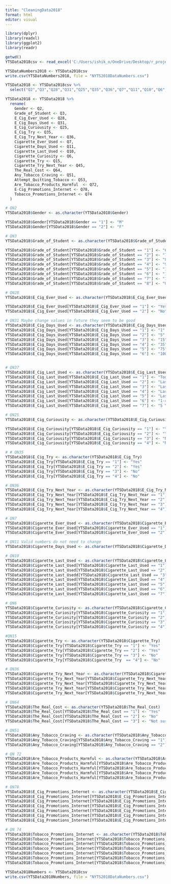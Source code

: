 ---
title: "CleaningData2018"
format: html
editor: visual
---

```{r library}
library(dplyr)
library(readxl)
library(ggplot2)
library(readr)
```

```{r setup}
getwd()
YTSData2018csv <- read_excel('C:/Users/ishik_o/OneDrive/Desktop/r_projects/YTS16_18_21/nyts2018.xlsx')
```

```{r Duplicating and saving new dataset}
YTSDataNumbers2018 <- YTSData2018csv
write.csv(YTSDataNumbers2018, file = "NYTS2018DataNumbers.csv")
```

```{r renamecol}
YTSData2018 <- YTSData2018csv %>% 
  select("Q2","Q3","Q28","Q31","Q25","Q35","Q36","Q7","Q11","Q10","Q6","Q15","Q45","Q64","Q51","Q53","Q72","Q78","Q74")

YTSData2018 <- YTSData2018 %>%
  rename(
    Gender <- Q2,
    Grade_of_Student <- Q3,
    E_Cig_Ever_Used <- Q28,
    E_Cig_Days_Used <- Q31,
    E_Cig_Curiousity <- Q25,
    E_Cig_Try <- Q35,
    E_Cig_Try_Next_Year <- Q36,
    Cigarette_Ever_Used <- Q7,
    Cigarette_Days_Used <- Q11,
    Cigarette_Last_Used <- Q10,
    Cigarette_Curiosity <- Q6,
    Cigarette_Try <- Q15,
    Cigarette_Try_Next_Year <- Q45,
    The_Real_Cost <- Q64,
    Any_Tobacco_Craving <- Q51,
    Attempt_Quitting_Tobacco <- Q53,
    Are_Tobacco_Products_Harmful  <- Q72,
    E-Cig_Promotions_Internet <- Q78,
    Tobacco_Promotions_Internet <- Q74
  )
```

```{r }
# QN2
YTSData2018$Gender <- as.character(YTSData2018$Gender)

YTSData2018$Gender[YTSData2018$Gender == "1"] <- "M"
YTSData2018$Gender[YTSData2018$Gender == "2"] <- "F"

# QN3
YTSData2018$Grade_of_Student <- as.character(YTSData2018$Grade_of_Student)

YTSData2018$Grade_of_Student[YTSData2018$Grade_of_Student == "1"] <- "6th"
YTSData2018$Grade_of_Student[YTSData2018$Grade_of_Student == "2"] <- "7th"
YTSData2018$Grade_of_Student[YTSData2018$Grade_of_Student == "3"] <- "8th"
YTSData2018$Grade_of_Student[YTSData2018$Grade_of_Student == "4"] <- "9th"
YTSData2018$Grade_of_Student[YTSData2018$Grade_of_Student == "5"] <- "10th"
YTSData2018$Grade_of_Student[YTSData2018$Grade_of_Student == "6"] <- "11th"
YTSData2018$Grade_of_Student[YTSData2018$Grade_of_Student == "7"] <- "12th"
YTSData2018$Grade_of_Student[YTSData2018$Grade_of_Student == "8"] <- "Unplaced"

# QN28
YTSData2018$E_Cig_Ever_Used <- as.character(YTSData2018$E_Cig_Ever_Used)

YTSData2018$E_Cig_Ever_Used[YTSData2018$E_Cig_Ever_Used == "1"] <- "Yes"
YTSData2018$E_Cig_Ever_Used[YTSData2018$E_Cig_Ever_Used == "2"] <- "No"

# QN31 Maybe change values in future they seem to be good
YTSData2018$E_Cig_Days_Used <- as.character(YTSData2018$E_Cig_Days_Used)
YTSData2018$E_Cig_Days_Used[YTSData2018$E_Cig_Days_Used == "1"] <- "1"
YTSData2018$E_Cig_Days_Used[YTSData2018$E_Cig_Days_Used == "2"] <- "5"
YTSData2018$E_Cig_Days_Used[YTSData2018$E_Cig_Days_Used == "3"] <- "15"
YTSData2018$E_Cig_Days_Used[YTSData2018$E_Cig_Days_Used == "4"] <- "35"
YTSData2018$E_Cig_Days_Used[YTSData2018$E_Cig_Days_Used == "5"] <- "75"
YTSData2018$E_Cig_Days_Used[YTSData2018$E_Cig_Days_Used == "6"] <- "100"


# QN37
YTSData2018$E_Cig_Last_Used <- as.character(YTSData2018$E_Cig_Last_Used)
YTSData2018$E_Cig_Last_Used[YTSData2018$E_Cig_Last_Used == "1"] <- "Today"
YTSData2018$E_Cig_Last_Used[YTSData2018$E_Cig_Last_Used == "2"] <- "Last 7 Days"
YTSData2018$E_Cig_Last_Used[YTSData2018$E_Cig_Last_Used == "3"] <- "Last Month"
YTSData2018$E_Cig_Last_Used[YTSData2018$E_Cig_Last_Used == "4"] <- "Last 6 Months"
YTSData2018$E_Cig_Last_Used[YTSData2018$E_Cig_Last_Used == "5"] <- "Last Year"
YTSData2018$E_Cig_Last_Used[YTSData2018$E_Cig_Last_Used == "6"] <- "1-4 Years Ago"
YTSData2018$E_Cig_Last_Used[YTSData2018$E_Cig_Last_Used == "7"] <- "5 Years Ago"

# QN25
YTSData2018$E_Cig_Curiousity <- as.character(YTSData2018$E_Cig_Curiousity)

YTSData2018$E_Cig_Curiousity[YTSData2018$E_Cig_Curiousity == "1"] <- "Yes"
YTSData2018$E_Cig_Curiousity[YTSData2018$E_Cig_Curiousity == "2"] <- "Yes"
YTSData2018$E_Cig_Curiousity[YTSData2018$E_Cig_Curiousity == "3"] <- "No"
YTSData2018$E_Cig_Curiousity[YTSData2018$E_Cig_Curiousity == "4"] <- "No"

# # QN35
YTSData2018$E_Cig_Try <- as.character(YTSData2018$E_Cig_Try)
YTSData2018$E_Cig_Try[YTSData2018$E_Cig_Try == "1"] <- "Yes"
YTSData2018$E_Cig_Try[YTSData2018$E_Cig_Try == "2"] <- "Yes"
YTSData2018$E_Cig_Try[YTSData2018$E_Cig_Try == "3"] <- "No"
YTSData2018$E_Cig_Try[YTSData2018$E_Cig_Try == "4"] <- "No"

# QN36
YTSData2018$E_Cig_Try_Next_Year <- as.character(YTSData2018$E_Cig_Try_Next_Year)
YTSData2018$E_Cig_Try_Next_Year[YTSData2018$E_Cig_Try_Next_Year == "1"] <- "Yes"
YTSData2018$E_Cig_Try_Next_Year[YTSData2018$E_Cig_Try_Next_Year == "2"] <- "Yes"
YTSData2018$E_Cig_Try_Next_Year[YTSData2018$E_Cig_Try_Next_Year == "3"] <- "No"
YTSData2018$E_Cig_Try_Next_Year[YTSData2018$E_Cig_Try_Next_Year == "4"] <- "No"

# QN7
YTSData2018$Cigarette_Ever_Used <- as.character(YTSData2018$Cigarette_Ever_Used)
YTSData2018$Cigarette_Ever_Used[YTSData2018$Cigarette_Ever_Used == "1"] <- "Yes"
YTSData2018$Cigarette_Ever_Used[YTSData2018$Cigarette_Ever_Used == "2"] <- "No"

# QN11 Valid numbers do not need to change
YTSData2018$Cigarette_Days_Used <- as.character(YTSData2018$Cigarette_Days_Used)

# QN10
YTSData2018$Cigarette_Last_Used <- as.character(YTSData2018$Cigarette_Last_Used)
YTSData2018$Cigarette_Last_Used[YTSData2018$Cigarette_Last_Used == "1"]<-"Today"
YTSData2018$Cigarette_Last_Used[YTSData2018$Cigarette_Last_Used == "2"]<-"Last 7 Days"
YTSData2018$Cigarette_Last_Usedd[YTSData2018$Cigarette_Last_Used == "3"]<-"Last Month"
YTSData2018$Cigarette_Last_Used[YTSData2018$Cigarette_Last_Used == "4"]<-"Last 6 Months"
YTSData2018$Cigarette_Last_Used[YTSData2018$Cigarette_Last_Used == "5"]<-"Last Year"
YTSData2018$Cigarette_Last_Used[YTSData2018$Cigarette_Last_Used == "6"]<-"1-4 Years Ago"
YTSData2018$Cigarette_Last_Used[YTSData2018$Cigarette_Last_Used == "7"]<-"5 Years Ago"

# QN6
YTSData2018$Cigarette_Curiosity <- as.character(YTSData2018$Cigarette_Curiosity)
YTSData2018$Cigarette_Curiosity[YTSData2018$Cigarette_Curiosity == "1"] <- "Yes"
YTSData2018$Cigarette_Curiosity[YTSData2018$Cigarette_Curiosity == "2"] <- "Yes"
YTSData2018$Cigarette_Curiosity[YTSData2018$Cigarette_Curiosity == "3"] <- "No"
YTSData2018$Cigarette_Curiosity[YTSData2018$Cigarette_Curiosity == "4"] <- "No"

#QN15
YTSData2018$Cigarette_Try <- as.character(YTSData2018$Cigarette_Try)
YTSData2018$Cigarette_Try[YTSData2018$Cigarette_Try == "1"] <- "Yes"
YTSData2018$Cigarette_Try[YTSData2018$Cigarette_Try == "2"] <- "Yes"
YTSData2018$Cigarette_Try[YTSData2018$Cigarette_Try == "3"] <- "No"
YTSData2018$Cigarette_Try[YTSData2018$Cigarette_Try  == "4"] <- "No"

# QN36
YTSData2018$Cigarette_Try_Next_Year <- as.character(YTSData2018$Cigarette_Try_Next_Year)
YTSData2018$Cigarette_Try_Next_Year[YTSData2018$Cigarette_Try_Next_Year == "1"] <- "Yes"
YTSData2018$Cigarette_Try_Next_Year[YTSData2018$Cigarette_Try_Next_Year == "2"] <- "Yes"
YTSData2018$Cigarette_Try_Next_Year[YTSData2018$Cigarette_Try_Next_Year == "3"] <- "No"
YTSData2018$Cigarette_Try_Next_Year[YTSData2018$Cigarette_Try_Next_Year  == "4"] <- "No"

# QN64
YTSData2018$The_Real_Cost <- as.character(YTSData2018$The_Real_Cost)
YTSData2018$The_Real_Cost[YTSData2018$The_Real_Cost == "1"] <- "Yes"
YTSData2018$The_Real_Cost[YTSData2018$The_Real_Cost == "2"] <- "No"
YTSData2018$The_Real_Cost[YTSData2018$The_Real_Cost == "3"] <- "Not sure"

# QN51
YTSData2018$Any_Tobacco_Craving <- as.character(YTSData2018$Any_Tobacco_Craving)
YTSData2018$Any_Tobacco_Craving[YTSData2018$Any_Tobacco_Craving == "1"] <- "Yes"
YTSData2018$Any_Tobacco_Craving[YTSData2018$Any_Tobacco_Craving == "2"] <- "No"

# QN 72
YTSData2018$Are_Tobacco_Products_Harmful <- as.character(YTSData2018$Are_Tobacco_Products_Harmful)
YTSData2018$Are_Tobacco_Products_Harmful[YTSData2018$Are_Tobacco_Products_Harmful == "1"] <- "Yes"
YTSData2018$Are_Tobacco_Products_Harmful[YTSData2018$Are_Tobacco_Products_Harmful == "2"] <- "Yes"
YTSData2018$Are_Tobacco_Products_Harmful[YTSData2018$Are_Tobacco_Products_Harmful == "3"] <- "No"
YTSData2018$Are_Tobacco_Products_Harmful[YTSData2018$Are_Tobacco_Products_Harmful == "4"] <- "No"

# QN78
YTSData2018$E_Cig_Promotions_Internet <- as.character(YTSData2018$E_Cig_Promotions_Internet)
YTSData2018$E_Cig_Promotions_Internet[YTSData2018$E_Cig_Promotions_Internet == "1"] <- "I do not use the internet"
YTSData2018$E_Cig_Promotions_Internet[YTSData2018$E_Cig_Promotions_Internet == "2"] <- "Never"
YTSData2018$E_Cig_Promotions_Internet[YTSData2018$E_Cig_Promotions_Internet == "3"] <- "Rarely"
YTSData2018$E_Cig_Promotions_Internet[YTSData2018$E_Cig_Promotions_Internet == "4"] <- "Sometimes"
YTSData2018$E_Cig_Promotions_Internet[YTSData2018$E_Cig_Promotions_Internet == "5"] <- "Most of the time"
YTSData2018$E_Cig_Promotions_Internet[YTSData2018$E_Cig_Promotions_Internet == "6"] <- "Always"

# QN 74
YTSData2018$Tobacco_Promotions_Internet <- as.character(YTSData2018$Tobacco_Promotions_Internet)
YTSData2018$Tobacco_Promotions_Internet[YTSData2018$Tobacco_Promotions_Internet == "1"] <- "I do not use the internet"
YTSData2018$Tobacco_Promotions_Internet[YTSData2018$Tobacco_Promotions_Internet == "2"] <- "Never"
YTSData2018$Tobacco_Promotions_Internet[YTSData2018$Tobacco_Promotions_Internet == "3"] <- "Rarely"
YTSData2018$Tobacco_Promotions_Internet[YTSData2018$Tobacco_Promotions_Internet == "4"] <- "Sometimes"
YTSData2018$Tobacco_Promotions_Internet[YTSData2018$Tobacco_Promotions_Internet == "5"] <- "Most of the time"
YTSData2018$Tobacco_Promotions_Internet[YTSData2018$Tobacco_Promotions_Internet == "6"] <- "Always"

```

```{r Duplicating and saving new dataset}
YTSData2018Numbers <- YTSData2018csv
write.csv(YTSData2018Numbers, file = "NYTS2018DataNumbers.csv")
```
